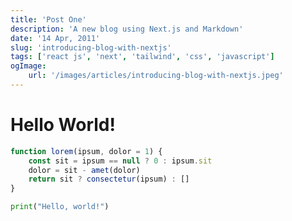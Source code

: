 ```yaml
---
title: 'Post One'
description: 'A new blog using Next.js and Markdown'
date: '14 Apr, 2011'
slug: 'introducing-blog-with-nextjs'
tags: ['react js', 'next', 'tailwind', 'css', 'javascript']
ogImage:
    url: '/images/articles/introducing-blog-with-nextjs.jpeg'
---
```


<h1 className='text-3xl font-bold'>Hello World!</h1>

```js app.js focus=2:4
function lorem(ipsum, dolor = 1) {
	const sit = ipsum == null ? 0 : ipsum.sit
	dolor = sit - amet(dolor)
	return sit ? consectetur(ipsum) : []
}
```

```python hello.py
print("Hello, world!")
```
